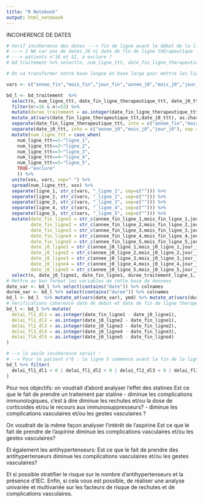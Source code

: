 ```yaml
---
title: "R Notebook"
output: html_notebook
---
```


INCOHERENCE DE DATES
```r
# Verif incoherence des dates ---> fin de ligne avant le début de la ligne
# ---> 2 NA car pas de dates_J0 ni date de fin de ligne thErapeutique
# ---> patients n°16 et 52, a exclure ?
# bd_traitement %>% select(n, num_ligne_ttt, date_fin_ligne_therapeutique_ttt, date_j0_ttt ) %>% mutate(duree_traitement = as.integer(date_fin_ligne_therapeutique_ttt - date_j0_ttt)) %>% filter(duree_traitement<0 | is.na(duree_traitement))

# On va transformer notre base longue en base large pour mettre les lignes les unes a la suite des autres pour verifier les coherences de dates entre chaque ligne theapeutique.

vars <- c("annee_fin","mois_fin","jour_fin","annee_j0","mois_j0","jour_j0","duree_traitement")

bd_l <- bd_traitement  %>% 
  select(n, num_ligne_ttt, date_fin_ligne_therapeutique_ttt, date_j0_ttt ) %>% 
  filter(n!=16 & n!=52) %>%
  mutate(duree_traitement = as.integer(date_fin_ligne_therapeutique_ttt - date_j0_ttt)) %>%
  mutate_at(vars(date_fin_ligne_therapeutique_ttt,date_j0_ttt), as.character) %>%
  separate(date_fin_ligne_therapeutique_ttt, into = c("annee_fin","mois_fin","jour_fin"), sep = "-") %>% 
  separate(date_j0_ttt, into = c("annee_j0","mois_j0","jour_j0"), sep = "-") %>% 
  mutate(num_ligne_ttt = case_when(
    num_ligne_ttt==1~"ligne_1",
    num_ligne_ttt==2~"ligne_2",
    num_ligne_ttt==3~"ligne_3",
    num_ligne_ttt==4~"ligne_4",
    num_ligne_ttt==5~"ligne_5",
    TRUE~"exclure"
    )) %>% 
  unite(xxx, vars, sep=" ") %>% 
  spread(num_ligne_ttt, xxx) %>% 
  separate(ligne_1, str_c(vars, "_ligne_1", sep=c(""))) %>% 
  separate(ligne_2, str_c(vars, "_ligne_2", sep=c(""))) %>%
  separate(ligne_3, str_c(vars, "_ligne_3", sep=c(""))) %>% 
  separate(ligne_4, str_c(vars, "_ligne_4", sep=c(""))) %>% 
  separate(ligne_5, str_c(vars, "_ligne_5", sep=c(""))) %>% 
  mutate(date_fin_ligne1 = str_c(annee_fin_ligne_1,mois_fin_ligne_1,jour_fin_ligne_1,sep="-"),
         date_fin_ligne2 = str_c(annee_fin_ligne_2,mois_fin_ligne_2,jour_fin_ligne_2,sep="-"),
         date_fin_ligne3 = str_c(annee_fin_ligne_3,mois_fin_ligne_3,jour_fin_ligne_3,sep="-"),
         date_fin_ligne4 = str_c(annee_fin_ligne_4,mois_fin_ligne_4,jour_fin_ligne_4,sep="-"),
         date_fin_ligne5 = str_c(annee_fin_ligne_5,mois_fin_ligne_5,jour_fin_ligne_5,sep="-"),
         date_j0_ligne1 = str_c(annee_j0_ligne_1,mois_j0_ligne_1,jour_j0_ligne_1,sep="-"),
         date_j0_ligne2 = str_c(annee_j0_ligne_2,mois_j0_ligne_2,jour_j0_ligne_2,sep="-"),
         date_j0_ligne3 = str_c(annee_j0_ligne_3,mois_j0_ligne_3,jour_j0_ligne_3,sep="-"),
         date_j0_ligne4 = str_c(annee_j0_ligne_4,mois_j0_ligne_4,jour_j0_ligne_4,sep="-"),
         date_j0_ligne5 = str_c(annee_j0_ligne_5,mois_j0_ligne_5,jour_j0_ligne_5,sep="-"))%>%
  select(n, date_j0_ligne1, date_fin_ligne1, duree_traitement_ligne_1, date_j0_ligne2, date_fin_ligne2,duree_traitement_ligne_2, date_j0_ligne3, date_fin_ligne3, duree_traitement_ligne_3, date_j0_ligne4, date_fin_ligne4,duree_traitement_ligne_4, date_j0_ligne5, date_fin_ligne5, duree_traitement_ligne_5)
# Mettre au bon format les variables de cette base de donnees
date_var <- bd_l %>% select(contains("date")) %>% colnames
duree_var <- bd_l %>% select(contains("duree")) %>% colnames 
bd_l <- bd_l  %>% mutate_at(vars(date_var), ymd) %>% mutate_at(vars(duree_var), as.integer)      
# Verifications coherence date de debut et date de fin de ligne therapeutique
bd_l <- bd_l %>% mutate(
  delai_fl1_dl1 = as.integer(date_fin_ligne1 - date_j0_ligne1),
  delai_fl1_dl2 = as.integer(date_j0_ligne2 - date_fin_ligne1),
  delai_fl2_dl3 = as.integer(date_j0_ligne3 - date_fin_ligne2),
  delai_fl3_dl4 = as.integer(date_j0_ligne4 - date_fin_ligne3),
  delai_fl4_dl5 = as.integer(date_j0_ligne5 - date_fin_ligne4)
)

# --> la seule incoherence serait :
# --> Pour le patient n°6 : la ligne 5 commence avant la fin de la ligne 4
bd_l %>% filter( 
  delai_fl1_dl1 < 0 | delai_fl1_dl2 < 0 | delai_fl2_dl3 < 0 | delai_fl3_dl4 < 0 | delai_fl4_dl5 < 0
) 

```


Pour nos objectifs: 
on voudrait d’abord analyser l’effet des statines 
Est ce que le fait de prendre un traitement par statine - diminue les complications immunologiques, c’est à dire diminue les rechutes et/ou la dose de corticoides et/ou le recours aux immunosuppresseurs? - diminue les complications vasculaires et/ou les gestes vasculaires ?


On voudrait de la même façon analyser l’intérêt de l’aspirine
Est ce que le fait de prendre de l’aspirine diminue les complications vasculaires et/ou les gestes vasculaires?

Et également les antihypertenseurs: 
Est ce que le fait de prendre des antihypertenseurs diminue les complications vasculaires et/ou les gestes vasculaires?


Et si possible stratifier le risque sur le nombre d’antihypertenseurs et la présence d’IEC.
Enfin, si cela vous est possible, de réaliser une analyse univariée et multivariée sur les facteurs de risque de rechutes et de complications vasculaires.